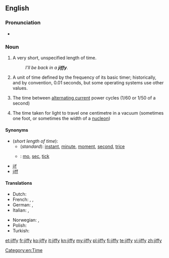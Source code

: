 ==English==

===Pronunciation===
* {{rhymes|ɪfi}}

===Noun===
{{en-noun|jiffies}}

# {{colloquial}} A very short, unspecified length of time.
#: ''I'll be back in a '''jiffy'''.''
# {{computing}} A unit of time defined by the frequency of its basic timer; historically, and by convention, 0.01 seconds, but some operating systems use other values.
# {{electronics}} The time between [[alternating current]] power cycles (1/60 or 1/50 of a second)
# {{physics}} The time taken for light to travel one centimetre in a vacuum (sometimes one foot, or sometimes the width of a [[nucleon]])

====Synonyms====
* (''short length of time''):
** (''standard''): [[instant]], [[minute]], [[moment]], [[second]], [[trice]]
** {{qualifier|colloquial}}: [[mo]], [[sec]], [[tick]]
* [[jif]]
* [[jiff]]

====Translations====

{{trans-top|short length of time}}
* Dutch: {{t|nl|mum|n}}
* French: {{t+|fr|instant|m}}, {{t+|fr|moment|m}}, {{t+|fr|seconde|f}}
* German: {{t+|de|Moment|m}}, {{t+|de|Augenblick|m}}
* Italian: {{t+|it|attimo|m}}, {{t-|it|baleno|m}}
{{trans-mid}}
* Norwegian: {{t-|no|straks}}, {{t+|no|øyeblikk|n}}
* Polish: {{t|pl|chwilka|f}}
* Turkish: {{t|tr|lahza}}
{{trans-bottom}}

{{trans-top|{{computing}} A unit of time defined by the frequency of its basic timer}}
{{trans-mid}}
{{trans-bottom}}

{{trans-top|{{electronics}} The time between [[alternating current]] power cycles}}
{{trans-mid}}
{{trans-bottom}}

{{trans-top|{{physics}} The time taken for light to travel one centimetre in a vacuum}}
{{trans-mid}}
{{trans-bottom}}


[[Category:en:Time]]

[[et:jiffy]]
[[fr:jiffy]]
[[ko:jiffy]]
[[it:jiffy]]
[[kn:jiffy]]
[[my:jiffy]]
[[pl:jiffy]]
[[fi:jiffy]]
[[te:jiffy]]
[[vi:jiffy]]
[[zh:jiffy]]